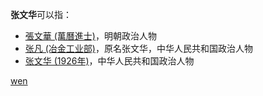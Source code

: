 '''张文华'''可以指：
* [[張文華_(萬曆進士)|張文華 (萬曆進士)]]，明朝政治人物
* [[张凡_(冶金工业部)|张凡 (冶金工业部)]]，原名张文华，中华人民共和国政治人物
* [[张文华_(1926年)|张文华 (1926年)]]，中华人民共和国政治人物

{{disambig}}

[[Category:三字张姓人名消歧义|wen]]